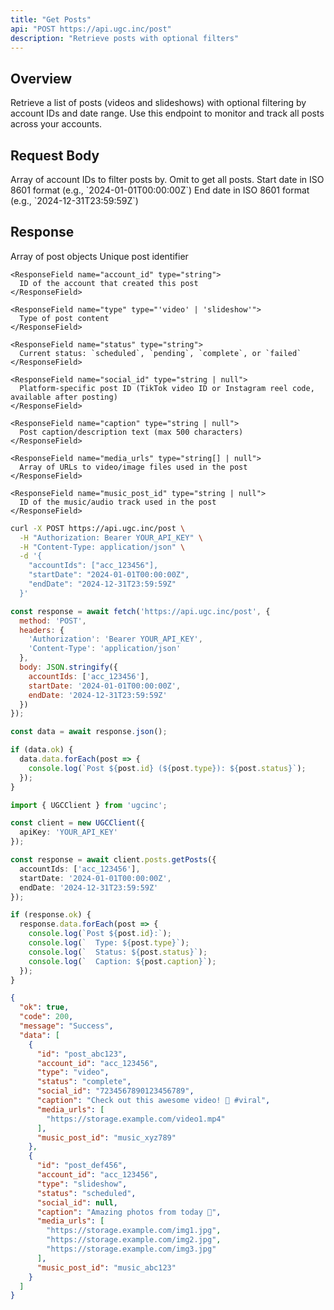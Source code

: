 ```yaml
---
title: "Get Posts"
api: "POST https://api.ugc.inc/post"
description: "Retrieve posts with optional filters"
---
```


## Overview

Retrieve a list of posts (videos and slideshows) with optional filtering by account IDs and date range. Use this endpoint to monitor and track all posts across your accounts.

## Request Body

<ParamField body="accountIds" type="string[]">
  Array of account IDs to filter posts by. Omit to get all posts.
</ParamField>

<ParamField body="startDate" type="string">
  Start date in ISO 8601 format (e.g., `2024-01-01T00:00:00Z`)
</ParamField>

<ParamField body="endDate" type="string">
  End date in ISO 8601 format (e.g., `2024-12-31T23:59:59Z`)
</ParamField>

## Response

<ResponseField name="data" type="Post[]">
  Array of post objects
  
  <Expandable title="Post properties">
    <ResponseField name="id" type="string">
      Unique post identifier
    </ResponseField>
    
    <ResponseField name="account_id" type="string">
      ID of the account that created this post
    </ResponseField>
    
    <ResponseField name="type" type="'video' | 'slideshow'">
      Type of post content
    </ResponseField>
    
    <ResponseField name="status" type="string">
      Current status: `scheduled`, `pending`, `complete`, or `failed`
    </ResponseField>
    
    <ResponseField name="social_id" type="string | null">
      Platform-specific post ID (TikTok video ID or Instagram reel code, available after posting)
    </ResponseField>
    
    <ResponseField name="caption" type="string | null">
      Post caption/description text (max 500 characters)
    </ResponseField>
    
    <ResponseField name="media_urls" type="string[] | null">
      Array of URLs to video/image files used in the post
    </ResponseField>
    
    <ResponseField name="music_post_id" type="string | null">
      ID of the music/audio track used in the post
    </ResponseField>
  </Expandable>
</ResponseField>

<RequestExample>

```bash cURL
curl -X POST https://api.ugc.inc/post \
  -H "Authorization: Bearer YOUR_API_KEY" \
  -H "Content-Type: application/json" \
  -d '{
    "accountIds": ["acc_123456"],
    "startDate": "2024-01-01T00:00:00Z",
    "endDate": "2024-12-31T23:59:59Z"
  }'
```

```javascript JavaScript
const response = await fetch('https://api.ugc.inc/post', {
  method: 'POST',
  headers: {
    'Authorization': 'Bearer YOUR_API_KEY',
    'Content-Type': 'application/json'
  },
  body: JSON.stringify({
    accountIds: ['acc_123456'],
    startDate: '2024-01-01T00:00:00Z',
    endDate: '2024-12-31T23:59:59Z'
  })
});

const data = await response.json();

if (data.ok) {
  data.data.forEach(post => {
    console.log(`Post ${post.id} (${post.type}): ${post.status}`);
  });
}
```

```typescript NPM Package
import { UGCClient } from 'ugcinc';

const client = new UGCClient({
  apiKey: 'YOUR_API_KEY'
});

const response = await client.posts.getPosts({
  accountIds: ['acc_123456'],
  startDate: '2024-01-01T00:00:00Z',
  endDate: '2024-12-31T23:59:59Z'
});

if (response.ok) {
  response.data.forEach(post => {
    console.log(`Post ${post.id}:`);
    console.log(`  Type: ${post.type}`);
    console.log(`  Status: ${post.status}`);
    console.log(`  Caption: ${post.caption}`);
  });
}
```

</RequestExample>

<ResponseExample>

```json Success Response
{
  "ok": true,
  "code": 200,
  "message": "Success",
  "data": [
    {
      "id": "post_abc123",
      "account_id": "acc_123456",
      "type": "video",
      "status": "complete",
      "social_id": "7234567890123456789",
      "caption": "Check out this awesome video! 🎥 #viral",
      "media_urls": [
        "https://storage.example.com/video1.mp4"
      ],
      "music_post_id": "music_xyz789"
    },
    {
      "id": "post_def456",
      "account_id": "acc_123456",
      "type": "slideshow",
      "status": "scheduled",
      "social_id": null,
      "caption": "Amazing photos from today 📸",
      "media_urls": [
        "https://storage.example.com/img1.jpg",
        "https://storage.example.com/img2.jpg",
        "https://storage.example.com/img3.jpg"
      ],
      "music_post_id": "music_abc123"
    }
  ]
}
```

</ResponseExample>


